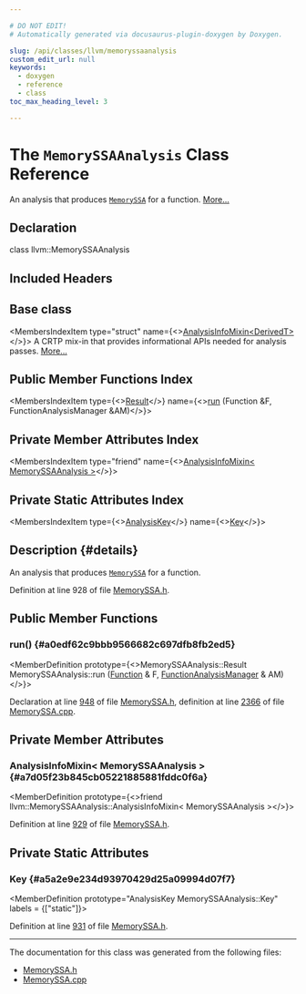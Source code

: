 ```yaml
---

# DO NOT EDIT!
# Automatically generated via docusaurus-plugin-doxygen by Doxygen.

slug: /api/classes/llvm/memoryssaanalysis
custom_edit_url: null
keywords:
  - doxygen
  - reference
  - class
toc_max_heading_level: 3

---
```





# The `MemorySSAAnalysis` Class Reference

<DoxygenPage pluginConfig={pluginConfig}>

An analysis that produces <code><a href="/docs/api/classes/llvm/memoryssa">MemorySSA</a></code> for a function. <a href="#details">More...</a>

## Declaration

<CodeBlock>class llvm::MemorySSAAnalysis</CodeBlock>

## Included Headers

<IncludesList>
<IncludesListItem
  filePath="llvm/Analysis/MemorySSA.h"
  permalink="/docs/api/files/include/include/llvm/include/llvm/analysis/memoryssa-h"
  isLocal="true" />
</IncludesList>

## Base class

<MembersIndex>

<MembersIndexItem
  type="struct"
  name={<><a href="/docs/api/structs/llvm/analysisinfomixin">AnalysisInfoMixin&lt;DerivedT&gt;</a></>}>
A CRTP mix-in that provides informational APIs needed for analysis passes. <a href="/docs/api/structs/llvm/analysisinfomixin/#details">More...</a>
</MembersIndexItem>

</MembersIndex>

## Public Member Functions Index

<MembersIndex>

<MembersIndexItem
  type={<><a href="/docs/api/structs/llvm/memoryssaanalysis/result">Result</a></>}
  name={<><a href="#a0edf62c9bbb9566682c697dfb8fb2ed5">run</a> (Function &amp;F, FunctionAnalysisManager &amp;AM)</>}>
</MembersIndexItem>

</MembersIndex>

## Private Member Attributes Index

<MembersIndex>

<MembersIndexItem
  type="friend"
  name={<><a href="#a7d05f23b845cb05221885881fddc0f6a">AnalysisInfoMixin&lt; MemorySSAAnalysis &gt;</a></>}>
</MembersIndexItem>

</MembersIndex>

## Private Static Attributes Index

<MembersIndex>

<MembersIndexItem
  type={<><a href="/docs/api/structs/llvm/analysiskey">AnalysisKey</a></>}
  name={<><a href="#a5a2e9e234d93970429d25a09994d07f7">Key</a></>}>
</MembersIndexItem>

</MembersIndex>

## Description {#details}

An analysis that produces <code><a href="/docs/api/classes/llvm/memoryssa">MemorySSA</a></code> for a function.

Definition at line 928 of file <a href="/docs/api/files/include/include/llvm/include/llvm/analysis/memoryssa-h">MemorySSA.h</a>.

<SectionDefinition>

## Public Member Functions

### run() {#a0edf62c9bbb9566682c697dfb8fb2ed5}

<MemberDefinition
  prototype={<>MemorySSAAnalysis::Result MemorySSAAnalysis::run (<a href="/docs/api/classes/llvm/function">Function</a> &amp; F, <a href="/docs/api/namespaces/llvm/#adce09a5a0de0e3177eb00e932734af2f">FunctionAnalysisManager</a> &amp; AM)</>}>

Declaration at line <a href="/docs/api/files/include/include/llvm/include/llvm/analysis/memoryssa-h/#l00948">948</a> of file <a href="/docs/api/files/include/include/llvm/include/llvm/analysis/memoryssa-h">MemorySSA.h</a>, definition at line <a href="/docs/api/files/lib/lib/analysis/memoryssa-cpp/#l02366">2366</a> of file <a href="/docs/api/files/lib/lib/analysis/memoryssa-cpp">MemorySSA.cpp</a>.
</MemberDefinition>

</SectionDefinition>

<SectionDefinition>

## Private Member Attributes

### AnalysisInfoMixin&lt; MemorySSAAnalysis &gt; {#a7d05f23b845cb05221885881fddc0f6a}

<MemberDefinition
  prototype={<>friend llvm::MemorySSAAnalysis::AnalysisInfoMixin&lt; MemorySSAAnalysis &gt;</>}>

Definition at line <a href="/docs/api/files/include/include/llvm/include/llvm/analysis/memoryssa-h/#l00929">929</a> of file <a href="/docs/api/files/include/include/llvm/include/llvm/analysis/memoryssa-h">MemorySSA.h</a>.
</MemberDefinition>

</SectionDefinition>

<SectionDefinition>

## Private Static Attributes

### Key {#a5a2e9e234d93970429d25a09994d07f7}

<MemberDefinition
  prototype="AnalysisKey MemorySSAAnalysis::Key"
  labels = {["static"]}>

Definition at line <a href="/docs/api/files/include/include/llvm/include/llvm/analysis/memoryssa-h/#l00931">931</a> of file <a href="/docs/api/files/include/include/llvm/include/llvm/analysis/memoryssa-h">MemorySSA.h</a>.
</MemberDefinition>

</SectionDefinition>

<hr/>

The documentation for this class was generated from the following files:

<ul>
<li><a href="/docs/api/files/include/include/llvm/include/llvm/analysis/memoryssa-h">MemorySSA.h</a></li>
<li><a href="/docs/api/files/lib/lib/analysis/memoryssa-cpp">MemorySSA.cpp</a></li>
</ul>

</DoxygenPage>
